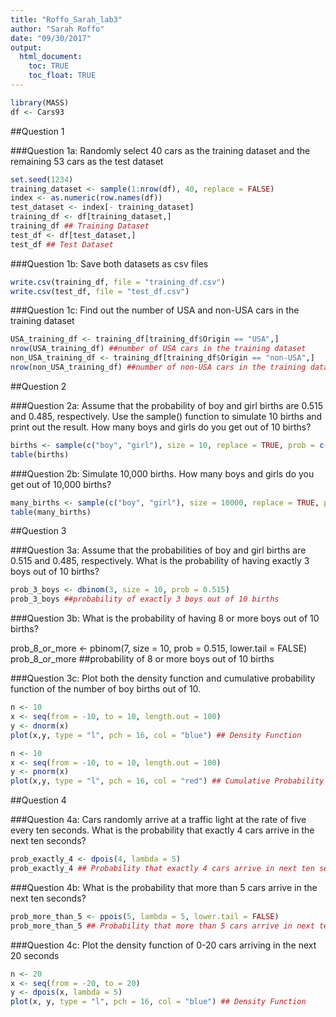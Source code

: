 ```yaml
---
title: "Roffo_Sarah_lab3"
author: "Sarah Roffo"
date: "09/30/2017"
output: 
  html_document:
    toc: TRUE
    toc_float: TRUE
---
```


```r
library(MASS)
df <- Cars93
```

##Question 1 

###Question 1a: Randomly select 40 cars as the training dataset and the remaining 53 cars as the test dataset

```r
set.seed(1234)
training_dataset <- sample(1:nrow(df), 40, replace = FALSE)
index <- as.numeric(row.names(df))
test_dataset <- index[- training_dataset]
training_df <- df[training_dataset,]
training_df ## Training Dataset
test_df <- df[test_dataset,]
test_df ## Test Dataset
```

###Question 1b: Save both datasets as csv files

```r
write.csv(training_df, file = "training_df.csv")
write.csv(test_df, file = "test_df.csv")
```

###Question 1c: Find out the number of USA and non-USA cars in the training dataset

```r
USA_training_df <- training_df[training_df$Origin == "USA",]
nrow(USA_training_df) ##number of USA cars in the training dataset
non_USA_training_df <- training_df[training_df$Origin == "non-USA",]
nrow(non_USA_training_df) ##number of non-USA cars in the training dataset
```

##Question 2

###Question 2a: Assume that the probability of boy and girl births are 0.515 and 0.485, respectively. Use the sample() function to simulate 10 births and print out the result. How many boys and girls do you get out of 10 births?

```r
births <- sample(c("boy", "girl"), size = 10, replace = TRUE, prob = c(0.515, 0.485))
table(births)
```

###Question 2b: Simulate 10,000 births. How many boys and girls do you get out of 10,000 births?

```r
many_births <- sample(c("boy", "girl"), size = 10000, replace = TRUE, prob = c(0.515, 0.485))
table(many_births)
```

##Question 3

###Question 3a: Assume that the probabilities of boy and girl births are 0.515 and 0.485, respectively. What is the probability of having exactly 3 boys out of 10 births?

```r
prob_3_boys <- dbinom(3, size = 10, prob = 0.515)
prob_3_boys ##probability of exactly 3 boys out of 10 births
```

###Question 3b: What is the probability of having 8 or more boys out of 10 births?

prob_8_or_more <- pbinom(7, size = 10, prob = 0.515, lower.tail = FALSE)
prob_8_or_more ##probability of 8 or more boys out of 10 births

###Question 3c: Plot both the density function and cumulative probability function of the number of boy births out of 10.

```r
n <- 10
x <- seq(from = -10, to = 10, length.out = 100)
y <- dnorm(x)
plot(x,y, type = "l", pch = 16, col = "blue") ## Density Function

n <- 10
x <- seq(from = -10, to = 10, length.out = 100)
y <- pnorm(x)
plot(x,y, type = "l", pch = 16, col = "red") ## Cumulative Probability Function
```

##Question 4

###Question 4a: Cars randomly arrive at a traffic light at the rate of five every ten seconds. What is the probability that exactly 4 cars arrive in the next ten seconds?

```r
prob_exactly_4 <- dpois(4, lambda = 5)
prob_exactly_4 ## Probability that exactly 4 cars arrive in next ten seconds
```

###Question 4b: What is the probability that more than 5 cars arrive in the next ten seconds?

```r
prob_more_than_5 <- ppois(5, lambda = 5, lower.tail = FALSE)
prob_more_than_5 ## Probability that more than 5 cars arrive in next ten seconds
```

###Question 4c: Plot the density function of 0-20 cars arriving in the next 20 seconds

```r
n <- 20
x <- seq(from = -20, to = 20)
y <- dpois(x, lambda = 5)
plot(x, y, type = "l", pch = 16, col = "blue") ## Density Function
```

